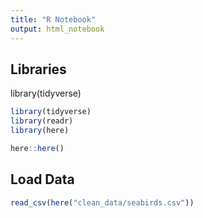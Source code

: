 ```yaml
---
title: "R Notebook"
output: html_notebook
---
```


## Libraries

library(tidyverse)
```r
library(tidyverse)
library(readr)
library(here)

here::here()
```

## Load Data

```r
read_csv(here("clean_data/seabirds.csv"))

```

